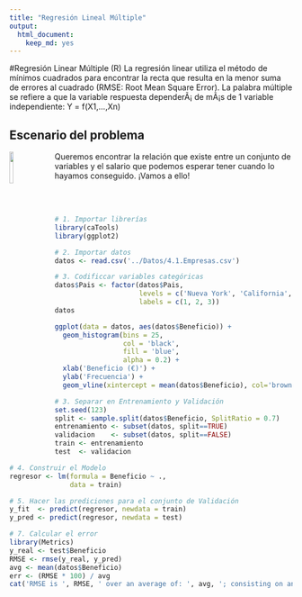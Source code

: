 ```yaml
---
title: "Regresión Lineal Múltiple"
output: 
  html_document: 
    keep_md: yes
---
```


#Regresión Linear Múltiple (R)
La regresión linear utiliza el método de mínimos cuadrados para encontrar la recta que resulta en la menor suma de errores al cuadrado (RMSE: Root Mean Square Error).
La palabra múltiple se refiere a que la variable respuesta dependerÃ¡ de mÃ¡s de 1 variable independiente: Y = f(X1,...,Xn)


Escenario del problema
---

<img src='../Imagenes/experiencia.png' style='width:12%;height:12%;float:left;margin-right:20px'>
Queremos encontrar la relación que existe entre un conjunto de variables y el salario que podemos esperar tener cuando lo hayamos conseguido.
¡Vamos a ello!

<br>
<br>
```r
# 1. Importar librerías
library(caTools)
library(ggplot2)
```

```r
# 2. Importar datos
datos <- read.csv('../Datos/4.1.Empresas.csv')
```

```r
# 3. Codificcar variables categóricas
datos$Pais <- factor(datos$Pais, 
                     levels = c('Nueva York', 'California', 'Florida'),
                     labels = c(1, 2, 3))
datos
```
```r
ggplot(data = datos, aes(datos$Beneficio)) + 
  geom_histogram(bins = 25,
                 col = 'black',
                 fill = 'blue', 
                 alpha = 0.2) + 
  xlab('Beneficio (€)') + 
  ylab('Frecuencia') + 
  geom_vline(xintercept = mean(datos$Beneficio), col='brown')

```


```r
# 3. Separar en Entrenamiento y Validación
set.seed(123)
split <- sample.split(datos$Beneficio, SplitRatio = 0.7)
entrenamiento <- subset(datos, split==TRUE)
validacion    <- subset(datos, split==FALSE)
train <- entrenamiento
test  <- validacion
```

```r
# 4. Construir el Modelo
regresor <- lm(formula = Beneficio ~ .,
               data = train) 
```

```r
# 5. Hacer las prediciones para el conjunto de Validación
y_fit  <- predict(regresor, newdata = train)
y_pred <- predict(regresor, newdata = test) 
```


```r
# 7. Calcular el error
library(Metrics)
y_real <- test$Beneficio
RMSE <- rmse(y_real, y_pred)
avg <- mean(datos$Beneficio)
err <- (RMSE * 100) / avg 
cat('RMSE is ', RMSE, ' over an average of: ', avg, '; consisting on an error of: ', err, '%')
```


